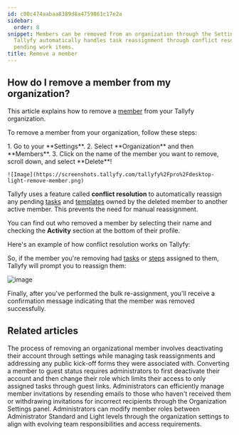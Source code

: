 ```yaml
---
id: c00c474aabaa8389d8a4759861c17e2a
sidebar:
  order: 8
snippet: Members can be removed from an organization through the Settings menu while
  Tallyfy automatically handles task reassignment through conflict resolution for
  pending work items.
title: Remove a member
---
```



## How do I remove a member from my organization?

This article explains how to remove a [member](/products/pro/documenting/members/) from your Tallyfy organization.

To remove a member from your organization, follow these steps:

<Steps>
1. Go to your **Settings**.
2. Select **Organization** and then **Members**.
3. Click on the name of the member you want to remove, scroll down, and select **Delete**!

    ![Image](https://screenshots.tallyfy.com/tallyfy%2Fpro%2Fdesktop-light-remove-member.png)
</Steps>

Tallyfy uses a feature called **conflict resolution** to automatically reassign any pending [tasks](/products/pro/tracking-and-tasks/tasks/) and [templates](/products/pro/documenting/templates/) owned by the deleted member to another active member. This prevents the need for manual reassignment.

You can find out who removed a member by selecting their name and checking the **Activity** section at the bottom of their profile.

Here's an example of how conflict resolution works on Tallyfy:


So, if the member you're removing had [tasks](/products/pro/tracking-and-tasks/tasks/) or [steps](/products/pro/documenting/templates/) assigned to them, Tallyfy will prompt you to reassign them:

![image](https://screenshots.tallyfy.com/tallyfy%2Fpro%2Fdesktop-light-conflict-resolution-example.png)

Finally, after you've performed the bulk re-assignment, you'll receive a confirmation message indicating that the member was removed successfully.



## Related articles
<CardGrid>
<LinkTitleCard header="<b>Members > How to remove a member</b>" href="/products/pro/documenting/members/how-can-i-remove-a-member-from-my-tallyfy-organization/" > The process of removing an organizational member involves deactivating their account through settings while managing task reassignments and addressing any public kick-off forms they were associated with. </LinkTitleCard>
<LinkTitleCard header="<b>Members > Convert a member to a guest</b>" href="/products/pro/documenting/members/convert-member-to-guest/" > Converting a member to guest status requires administrators to first deactivate their account and then change their role which limits their access to only assigned tasks through guest links. </LinkTitleCard>
<LinkTitleCard header="<b>Members > Resending or withdrawing invites</b>" href="/products/pro/documenting/members/how-to-resend-or-withdraw-invites-in-tallyfy/" > Administrators can efficiently manage member invitations by resending emails to those who haven't received them or withdrawing invitations for incorrect recipients through the Organization Settings panel. </LinkTitleCard>
<LinkTitleCard header="<b>Members > Change the role of a member</b>" href="/products/pro/documenting/members/how-can-i-change-a-members-role-in-tallyfy/" > Administrators can modify member roles between Administrator Standard and Light levels through the organization settings to align with evolving team responsibilities and access requirements. </LinkTitleCard>
</CardGrid>